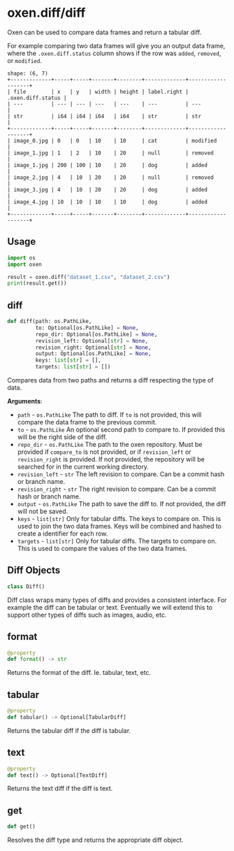 <a id="oxen.diff/diff"></a>

# oxen.diff/diff

Oxen can be used to compare data frames and return a tabular diff.

For example comparing two data frames will give you an output data frame,
where the `.oxen.diff.status` column shows if the row was `added`, `removed`, 
or `modified`.

```
shape: (6, 7)
+-------------+-----+-----+-------+--------+-------------+-------------------+
| file        | x   | y   | width | height | label.right | .oxen.diff.status |
| ---         | --- | --- | ---   | ---    | ---         | ---               |
| str         | i64 | i64 | i64   | i64    | str         | str               |
+-------------+-----+-----+-------+--------+-------------+-------------------+
| image_0.jpg | 0   | 0   | 10    | 10     | cat         | modified          |
| image_1.jpg | 1   | 2   | 10    | 20     | null        | removed           |
| image_1.jpg | 200 | 100 | 10    | 20     | dog         | added             |
| image_2.jpg | 4   | 10  | 20    | 20     | null        | removed           |
| image_3.jpg | 4   | 10  | 20    | 20     | dog         | added             |
| image_4.jpg | 10  | 10  | 10    | 10     | dog         | added             |
+-------------+-----+-----+-------+--------+-------------+-------------------+
```

## Usage

```python
import os
import oxen

result = oxen.diff("dataset_1.csv", "dataset_2.csv")
print(result.get())
```

<a id="oxen.diff/diff.diff"></a>

## diff

```python
def diff(path: os.PathLike,
         to: Optional[os.PathLike] = None,
         repo_dir: Optional[os.PathLike] = None,
         revision_left: Optional[str] = None,
         revision_right: Optional[str] = None,
         output: Optional[os.PathLike] = None,
         keys: list[str] = [],
         targets: list[str] = [])
```

Compares data from two paths and returns a diff respecting the type of data.

**Arguments**:

- `path` - `os.PathLike`
  The path to diff. If `to` is not provided,
  this will compare the data frame to the previous commit.
- `to` - `os.PathLike`
  An optional second path to compare to.
  If provided this will be the right side of the diff.
- `repo_dir` - `os.PathLike`
  The path to the oxen repository. Must be provided if `compare_to` is
  not provided, or if `revision_left` or `revision_right` is provided.
  If not provided, the repository will be searched for in the current working directory.
- `revision_left` - `str`
  The left revision to compare. Can be a commit hash or branch name.
- `revision_right` - `str`
  The right revision to compare. Can be a commit hash or branch name.
- `output` - `os.PathLike`
  The path to save the diff to. If not provided, the diff will not be saved.
- `keys` - `list[str]`
  Only for tabular diffs. The keys to compare on.
  This is used to join the two data frames.
  Keys will be combined and hashed to create a identifier for each row.
- `targets` - `list[str]`
  Only for tabular diffs. The targets to compare on.
  This is used to compare the values of the two data frames.

<a id="oxen.diff/diff.Diff"></a>

## Diff Objects

```python
class Diff()
```

Diff class wraps many types of diffs and provides a consistent interface. 
For example the diff can be tabular or text. Eventually we will extend this 
to support other types of diffs such as images, audio, etc.

<a id="oxen.diff/diff.Diff.format"></a>

## format

```python
@property
def format() -> str
```

Returns the format of the diff. Ie. tabular, text, etc.

<a id="oxen.diff/diff.Diff.tabular"></a>

## tabular

```python
@property
def tabular() -> Optional[TabularDiff]
```

Returns the tabular diff if the diff is tabular.

<a id="oxen.diff/diff.Diff.text"></a>

## text

```python
@property
def text() -> Optional[TextDiff]
```

Returns the text diff if the diff is text.

<a id="oxen.diff/diff.Diff.get"></a>

## get

```python
def get()
```

Resolves the diff type and returns the appropriate diff object.

